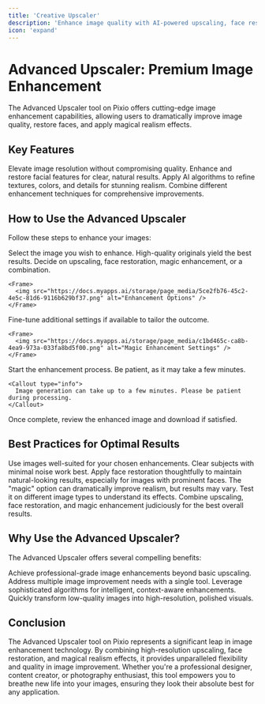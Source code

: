 ```yaml
---
title: 'Creative Upscaler'
description: 'Enhance image quality with AI-powered upscaling, face restoration, and magic realism'
icon: 'expand'
---
```


# Advanced Upscaler: Premium Image Enhancement

The Advanced Upscaler tool on Pixio offers cutting-edge image enhancement capabilities, allowing users to dramatically improve image quality, restore faces, and apply magical realism effects.

## Key Features

<CardGroup cols={2}>
  <Card title="High-Resolution Upscaling" icon="expand">
    Elevate image resolution without compromising quality.
  </Card>
  <Card title="Face Restoration" icon="user">
    Enhance and restore facial features for clear, natural results.
  </Card>
  <Card title="Magic Enhancement" icon="wand-magic-sparkles">
    Apply AI algorithms to refine textures, colors, and details for stunning realism.
  </Card>
  <Card title="Flexible Options" icon="sliders">
    Combine different enhancement techniques for comprehensive improvements.
  </Card>
</CardGroup>

## How to Use the Advanced Upscaler

Follow these steps to enhance your images:

<Steps>
  <Step title="Upload Your Image">
    Select the image you wish to enhance. High-quality originals yield the best results.
  </Step>
  <Step title="Choose Enhancement Options">
    Decide on upscaling, face restoration, magic enhancement, or a combination.
    
    <Frame>
      <img src="https://docs.myapps.ai/storage/page_media/5ce2fb76-45c2-4e5c-81d6-9116b629bf37.png" alt="Enhancement Options" />
    </Frame>
  </Step>
  <Step title="Adjust Settings">
    Fine-tune additional settings if available to tailor the outcome.
    
    <Frame>
      <img src="https://docs.myapps.ai/storage/page_media/c1bd465c-ca8b-4ea9-973a-033fa8bd5f00.png" alt="Magic Enhancement Settings" />
    </Frame>
  </Step>
  <Step title="Initiate Upscaling">
    Start the enhancement process. Be patient, as it may take a few minutes.
    
    <Callout type="info">
      Image generation can take up to a few minutes. Please be patient during processing.
    </Callout>
  </Step>
  <Step title="Review and Download">
    Once complete, review the enhanced image and download if satisfied.
  </Step>
</Steps>

## Best Practices for Optimal Results

<AccordionGroup>
  <Accordion title="Select Appropriate Images" icon="image">
    Use images well-suited for your chosen enhancements. Clear subjects with minimal noise work best.
  </Accordion>
  <Accordion title="Use Face Restoration Wisely" icon="user-check">
    Apply face restoration thoughtfully to maintain natural-looking results, especially for images with prominent faces.
  </Accordion>
  <Accordion title="Experiment with Magic Enhancement" icon="hat-wizard">
    The "magic" option can dramatically improve realism, but results may vary. Test it on different image types to understand its effects.
  </Accordion>
  <Accordion title="Balance Enhancement Options" icon="scale-balanced">
    Combine upscaling, face restoration, and magic enhancement judiciously for the best overall results.
  </Accordion>
</AccordionGroup>

## Why Use the Advanced Upscaler?

The Advanced Upscaler offers several compelling benefits:

<CardGroup cols={2}>
  <Card title="Superior Quality" icon="star">
    Achieve professional-grade image enhancements beyond basic upscaling.
  </Card>
  <Card title="Versatility" icon="gears">
    Address multiple image improvement needs with a single tool.
  </Card>
  <Card title="AI-Powered Precision" icon="microchip">
    Leverage sophisticated algorithms for intelligent, context-aware enhancements.
  </Card>
  <Card title="Time-Saving" icon="clock">
    Quickly transform low-quality images into high-resolution, polished visuals.
  </Card>
</CardGroup>

## Conclusion

The Advanced Upscaler tool on Pixio represents a significant leap in image enhancement technology. By combining high-resolution upscaling, face restoration, and magical realism effects, it provides unparalleled flexibility and quality in image improvement. Whether you're a professional designer, content creator, or photography enthusiast, this tool empowers you to breathe new life into your images, ensuring they look their absolute best for any application.